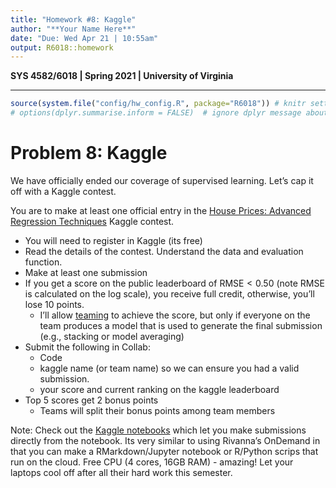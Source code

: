 ```yaml
---
title: "Homework #8: Kaggle" 
author: "**Your Name Here**"
date: "Due: Wed Apr 21 | 10:55am"
output: R6018::homework
---
```


**SYS 4582/6018 | Spring 2021 | University of Virginia **

*******************************************
```r
source(system.file("config/hw_config.R", package="R6018")) # knitr settings
# options(dplyr.summarise.inform = FALSE)  # ignore dplyr message about grouping
```


# Problem 8: Kaggle 

We have officially ended our coverage of supervised learning. Let's cap it off with a Kaggle contest. 

You are to make at least one official entry in the [House Prices: Advanced Regression Techniques](https://www.kaggle.com/c/house-prices-advanced-regression-techniques/overview) Kaggle contest. 

- You will need to register in Kaggle (its free)
- Read the details of the contest. Understand the data and evaluation function.
- Make at least one submission
- If you get a score on the public leaderboard of $\text{RMSE}<0.50$ (note RMSE is calculated on the log scale), you receive full credit, otherwise, you'll lose 10 points. 
    - I'll allow [teaming](https://www.kaggle.com/c/house-prices-advanced-regression-techniques/team) to achieve the score, but only if everyone on the team produces a model that is used to generate the final submission (e.g., stacking or model averaging)
- Submit the following in Collab:
    - Code
    - kaggle name (or team name) so we can ensure you had a valid submission. 
    - your score and current ranking on the kaggle leaderboard
- Top 5 scores get 2 bonus points
    - Teams will split their bonus points among team members


Note: Check out the [Kaggle notebooks](https://www.kaggle.com/docs/notebooks) which let you make submissions directly from the notebook. Its very similar to using Rivanna's OnDemand in that you can make a RMarkdown/Jupyter notebook or R/Python scrips that run on the cloud. Free CPU (4 cores, 16GB RAM) - amazing! Let your laptops cool off after all their hard work this semester. 




